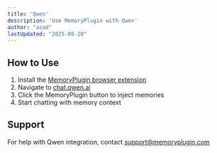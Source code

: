 ```yaml
---
title: 'Qwen'
description: 'Use MemoryPlugin with Qwen'
author: "asad"
lastUpdated: "2025-08-20"
---
```



<ArticleInfo author="asad" lastUpdated="2025-08-20" />

## How to Use

1. Install the [MemoryPlugin browser extension](/integrations/browser-extension)
2. Navigate to [chat.qwen.ai](https://chat.qwen.ai)
3. Click the MemoryPlugin button to inject memories
4. Start chatting with memory context

## Support

For help with Qwen integration, contact [support@memoryplugin.com](mailto:support@memoryplugin.com)